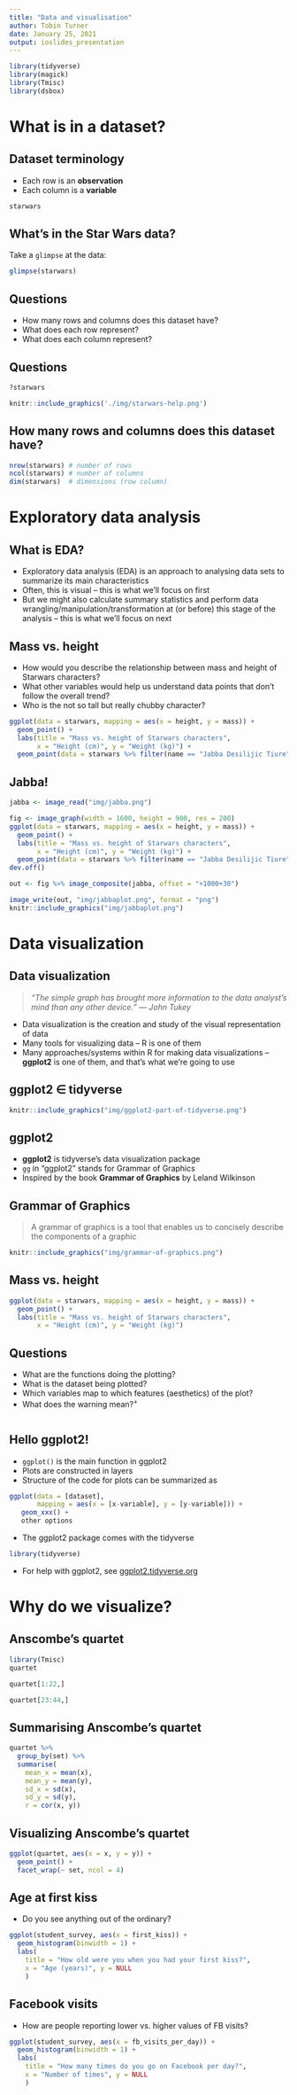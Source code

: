 ```yaml
---
title: "Data and visualisation"
author: Tobin Turner
date: January 25, 2021
output: ioslides_presentation
---
```


```r
library(tidyverse)
library(magick)
library(Tmisc)
library(dsbox)
```

# What is in a dataset?


## Dataset terminology

- Each row is an **observation**
- Each column is a **variable**


```r
starwars
```

## What's in the Star Wars data?

Take a `glimpse` at the data:

```r
glimpse(starwars)
```


## Questions
- How many rows and columns does this dataset have?
- What does each row represent?
- What does each column represent?

## Questions
```r
?starwars
```

```r
knitr::include_graphics('./img/starwars-help.png')
```

##  How many rows and columns does this dataset have?

```r
nrow(starwars) # number of rows
ncol(starwars) # number of columns
dim(starwars)  # dimensions (row column)
```

# Exploratory data analysis

  
## What is EDA?
  
- Exploratory data analysis (EDA) is an approach to analysing data sets to summarize its main characteristics
- Often, this is visual -- this is what we'll focus on first
- But we might also calculate summary statistics and perform data wrangling/manipulation/transformation at (or before) this stage of the analysis -- this is what we'll focus on next

## Mass vs. height
  
- How would you describe the relationship between mass and height of Starwars characters?
- What other variables would help us understand data points that don't follow the overall trend?
- Who is the not so tall but really chubby character?


```r
ggplot(data = starwars, mapping = aes(x = height, y = mass)) +
  geom_point() +
  labs(title = "Mass vs. height of Starwars characters",
       x = "Height (cm)", y = "Weight (kg)") +
  geom_point(data = starwars %>% filter(name == "Jabba Desilijic Tiure"), size = 5, pch = 1, color = "pink", stroke = 3)
```

## Jabba!

```r
jabba <- image_read("img/jabba.png")

fig <- image_graph(width = 1600, height = 900, res = 200)
ggplot(data = starwars, mapping = aes(x = height, y = mass)) +
  geom_point() +
  labs(title = "Mass vs. height of Starwars characters",
       x = "Height (cm)", y = "Weight (kg)") +
  geom_point(data = starwars %>% filter(name == "Jabba Desilijic Tiure"), size = 5, pch = 1, color = "pink", stroke = 3)
dev.off()

out <- fig %>% image_composite(jabba, offset = "+1000+30")

image_write(out, "img/jabbaplot.png", format = "png")
knitr::include_graphics("img/jabbaplot.png")
```

# Data visualization


## Data visualization

> *"The simple graph has brought more information to the data analyst's mind than any other device." --- John Tukey*

- Data visualization is the creation and study of the visual representation of data
- Many tools for visualizing data -- R is one of them
- Many approaches/systems within R for making data visualizations -- **ggplot2** is one of them, and that's what we're going to use

## ggplot2 $\in$ tidyverse


```r
knitr::include_graphics("img/ggplot2-part-of-tidyverse.png")
```

## ggplot2
- **ggplot2** is tidyverse's data visualization package 
- `gg` in "ggplot2" stands for Grammar of Graphics 
- Inspired by the book **Grammar of Graphics** by Leland Wilkinson

## Grammar of Graphics

>  A grammar of graphics is a tool that enables us to concisely describe the components of a graphic


```r
knitr::include_graphics("img/grammar-of-graphics.png")
```

## Mass vs. height

```r
ggplot(data = starwars, mapping = aes(x = height, y = mass)) +
  geom_point() +
  labs(title = "Mass vs. height of Starwars characters",
       x = "Height (cm)", y = "Weight (kg)")
```

## Questions 

- What are the functions doing the plotting?
- What is the dataset being plotted?
- Which variables map to which features (aesthetics) of the plot?
- What does the warning mean?<sup>+</sup>


```r
```

## Hello ggplot2!

- `ggplot()` is the main function in ggplot2
- Plots are constructed in layers
- Structure of the code for plots can be summarized as

```r
ggplot(data = [dataset], 
       mapping = aes(x = [x-variable], y = [y-variable])) +
   geom_xxx() +
   other options
```

- The ggplot2 package comes with the tidyverse

```r
library(tidyverse)
```

- For help with ggplot2, see [ggplot2.tidyverse.org](http://ggplot2.tidyverse.org/)

# Why do we visualize?


## Anscombe's quartet

```r
library(Tmisc)
quartet
```


```r
quartet[1:22,]
```

```r
quartet[23:44,]
```


## Summarising Anscombe's quartet

```r
quartet %>%
  group_by(set) %>%
  summarise(
    mean_x = mean(x), 
    mean_y = mean(y),
    sd_x = sd(x),
    sd_y = sd(y),
    r = cor(x, y))
```


## Visualizing Anscombe's quartet

```r
ggplot(quartet, aes(x = x, y = y)) +
  geom_point() +
  facet_wrap(~ set, ncol = 4)
```



## Age at first kiss

- Do you see anything out of the ordinary?


```r
ggplot(student_survey, aes(x = first_kiss)) +
  geom_histogram(binwidth = 1) +
  labs(
    title = "How old were you when you had your first kiss?", 
    x = "Age (years)", y = NULL
    )
```


## Facebook visits

- How are people reporting lower vs. higher values of FB visits?


```r
ggplot(student_survey, aes(x = fb_visits_per_day)) +
  geom_histogram(binwidth = 1) +
  labs(
    title = "How many times do you go on Facebook per day?", 
    x = "Number of times", y = NULL
    )
```